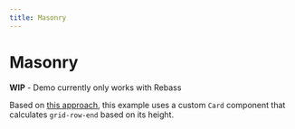 ```yaml
---
title: Masonry
---
```



# Masonry

**WIP** - Demo currently only works with Rebass

Based on [this approach](https://medium.com/@andybarefoot/a-masonry-style-layout-using-css-grid-8c663d355ebb),
this example uses a custom `Card` component that calculates `grid-row-end` based on its height.

<Editor component={Masonry} />
